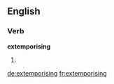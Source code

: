 ==English==

===Verb===
'''extemporising'''

# {{present participle of|extemporise}}

[[de:extemporising]]
[[fr:extemporising]]